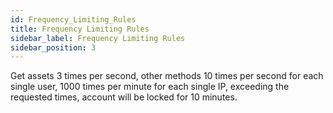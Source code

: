 ```yaml
---
id: Frequency_Limiting_Rules
title: Frequency Limiting Rules
sidebar_label: Frequency Limiting Rules
sidebar_position: 3
---
```


Get assets 3 times per second, other methods 10 times per second for each single user, 1000 times per minute for each single IP, exceeding the requested times, account will be locked for 10 minutes.
